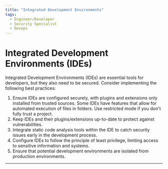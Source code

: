 ```yaml
---
title: "Integrated Development Environments"
tags:
  - Engineer/Developer
  - Security Specialist
  - Devops
---
```



<TagProvider>
<TagFilter />

# Integrated Development Environments (IDEs)

<TagList tags={frontmatter.tags} />
<AttributionList contributors={frontmatter.contributors} />

Integrated Development Environments (IDEs) are essential tools for developers, but they also need to be secured.
Consider implementing the following best practices:

1. Ensure IDEs are configured securely, with plugins and extensions only installed from trusted sources. Some IDEs have
  features that allow for automated execution of files in folders. Use restricted mode if you don't fully trust a project.
2. Keep IDEs and their plugins/extensions up-to-date to protect against vulnerabilities.
3. Integrate static code analysis tools within the IDE to catch security issues early in the development process.
4. Configure IDEs to follow the principle of least privilege, limiting access to sensitive information and systems.
5. Ensure that potential development environments are isolated from production environments.

---

</TagProvider>
<ContributeFooter />
